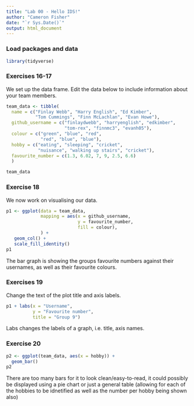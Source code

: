 ```yaml
---
title: "Lab 00 - Hello IDS!"
author: "Cameron Fisher"
date: "`r Sys.Date()`"
output: html_document
---
```


### Load packages and data

```r
library(tidyverse) 
```

### Exercises 16-17

We set up the data frame. Edit the data below to include information about your team members.

```r
team_data <- tibble(
  name = c("Finlay Webb", "Harry English", "Ed Kimber", 
           "Tom Cummings", "Finn McLachlan", "Evan Howe"),
  github_username = c("finlaydwebb", "harryenglish", "edkimber", 
                      "tom-rex", "finnmc3", "evanh05"), 
  colour = c("green", "blue", "red", 
             "red", "blue", "blue"),
  hobby = c("eating", "sleeping", "cricket", 
            "nuisance", "walking up stairs", "cricket"),
  favourite_number = c(1.3, 6.02, 7, 9, 2.5, 6.6)
  )

team_data
```

### Exercise 18

We now work on visualising our data. 

```r
p1 <- ggplot(data = team_data, 
             mapping = aes(x = github_username, 
                           y = favourite_number,
                           fill = colour), 
             ) +
   geom_col() +
   scale_fill_identity()
p1
```


The bar graph is showing the groups favourite numbers against their usernames, as well as their favourite colours.

### Exercises 19

Change the text of the plot title and axis labels.

```r
p1 + labs(x = "Username", 
          y = "Favourite number",
          title = "Group 9")
```

Labs changes the labels of a graph, i.e. title, axis names.

### Exercise 20

```r
p2 <- ggplot(team_data, aes(x = hobby)) +
  geom_bar()
p2
```

There are too many bars for it to look clean/easy-to-read, it could possibly be displayed using a pie chart or just a general table (allowing for each of the hobbies to be idnetified as well as the number per hobby being shown also)

